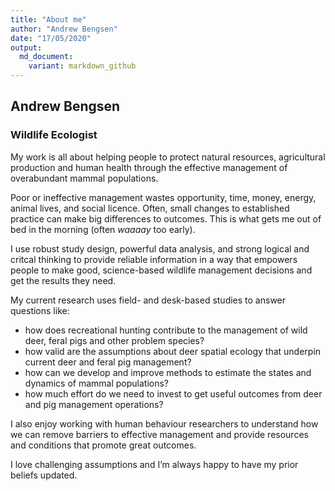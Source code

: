 ```yaml
---
title: "About me"
author: "Andrew Bengsen"
date: "17/05/2020"
output: 
  md_document:
    variant: markdown_github
---
```


## Andrew Bengsen  
### Wildlife Ecologist  

My work is all about helping people to protect natural resources, agricultural production and human health through the effective management of overabundant mammal populations.  

Poor or ineffective management wastes opportunity, time, money, energy, animal lives, and social licence. Often, small changes to established practice can make big differences to outcomes. This is what gets me out of bed in the morning (often *waaaay* too early).   

I use robust study design, powerful data analysis, and strong logical and critcal thinking to provide reliable information in a way that empowers people to make good, science-based wildlife management decisions and get the results they need.  

My current research uses field- and desk-based studies to answer questions like:  

  - how does recreational hunting contribute to the management of wild deer, feral pigs and other problem species?
  - how valid are the assumptions about deer spatial ecology that underpin current deer and feral pig management?
  - how can we develop and improve methods to estimate the states and dynamics of mammal populations?
  - how much effort do we need to invest to get useful outcomes from deer and pig management operations?

I also enjoy working with human behaviour researchers to understand how we can remove barriers to effective management and provide resources and conditions that promote great outcomes.  

I love challenging assumptions and I'm always happy to have my prior beliefs updated.  
